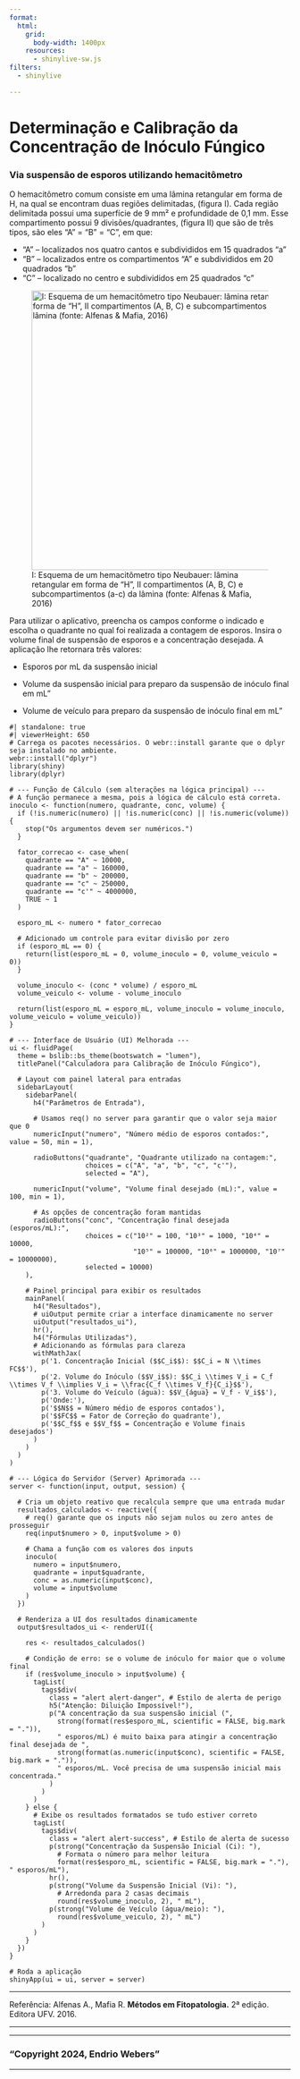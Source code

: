 ```yaml
---
format:
  html:
    grid: 
      body-width: 1400px
    resources: 
      - shinylive-sw.js
filters:
  - shinylive

---
```


#  Determinação e Calibração da Concentração de Inóculo Fúngico {.center}



###  Via suspensão de esporos utilizando hemacitômetro {.center}


O hemacitômetro comum consiste em uma lâmina retangular em forma de H, na qual se encontram duas regiões delimitadas, (figura I). Cada região delimitada possui uma superfície de 9 mm² e profundidade de 0,1 mm. Esse compartimento possui 9 divisões/quadrantes, (figura II) que são de três tipos, são eles "A" = "B" = "C", em que:

 - "A" – localizados nos quatro cantos e subdivididos em 15 quadrados "a"
 - "B" – localizados entre os compartimentos "A" e subdivididos em 20 quadrados "b"
 - "C" – localizado no centro e subdivididos em 25 quadrados "c"



![I: Esquema de um hemacitômetro tipo Neubauer: lâmina retangular em forma de "H", II compartimentos (A, B, C) e subcompartimentos (a-c) da lâmina (fonte: Alfenas & Mafia, 2016)](media/app/calibra_inoculo/hemacitometro.png){fig-align="center" width=500px}

 

Para utilizar o aplicativo, preencha os campos conforme o indicado e escolha o quadrante no qual foi realizada a contagem de esporos. Insira o volume final de suspensão de esporos e a concentração desejada. A aplicação lhe retornara três valores:

- Esporos por mL da suspensão inicial

- Volume da suspensão inicial para preparo da suspensão de inóculo final em mL"

- Volume de veículo para preparo da suspensão de inóculo final em mL"




```shinylive-r
#| standalone: true
#| viewerHeight: 650
# Carrega os pacotes necessários. O webr::install garante que o dplyr seja instalado no ambiente.
webr::install("dplyr")
library(shiny)
library(dplyr)

# --- Função de Cálculo (sem alterações na lógica principal) ---
# A função permanece a mesma, pois a lógica de cálculo está correta.
inoculo <- function(numero, quadrante, conc, volume) {
  if (!is.numeric(numero) || !is.numeric(conc) || !is.numeric(volume)) {
    stop("Os argumentos devem ser numéricos.")
  }
  
  fator_correcao <- case_when(
    quadrante == "A" ~ 10000,
    quadrante == "a" ~ 160000,
    quadrante == "b" ~ 200000,
    quadrante == "c" ~ 250000,
    quadrante == "c'" ~ 4000000,
    TRUE ~ 1
  )
  
  esporo_mL <- numero * fator_correcao
  
  # Adicionado um controle para evitar divisão por zero
  if (esporo_mL == 0) {
    return(list(esporo_mL = 0, volume_inoculo = 0, volume_veiculo = 0))
  }
  
  volume_inoculo <- (conc * volume) / esporo_mL
  volume_veiculo <- volume - volume_inoculo
  
  return(list(esporo_mL = esporo_mL, volume_inoculo = volume_inoculo, volume_veiculo = volume_veiculo))
}

# --- Interface de Usuário (UI) Melhorada ---
ui <- fluidPage(
  theme = bslib::bs_theme(bootswatch = "lumen"),
  titlePanel("Calculadora para Calibração de Inóculo Fúngico"),
  
  # Layout com painel lateral para entradas
  sidebarLayout(
    sidebarPanel(
      h4("Parâmetros de Entrada"),
      
      # Usamos req() no server para garantir que o valor seja maior que 0
      numericInput("numero", "Número médio de esporos contados:", value = 50, min = 1),
      
      radioButtons("quadrante", "Quadrante utilizado na contagem:",
                   choices = c("A", "a", "b", "c", "c'"), 
                   selected = "A"),
      
      numericInput("volume", "Volume final desejado (mL):", value = 100, min = 1),
      
      # As opções de concentração foram mantidas
      radioButtons("conc", "Concentração final desejada (esporos/mL):",
                   choices = c("10²" = 100, "10³" = 1000, "10⁴" = 10000,
                               "10⁵" = 100000, "10⁶" = 1000000, "10⁷" = 10000000),
                   selected = 10000)
    ),
    
    # Painel principal para exibir os resultados
    mainPanel(
      h4("Resultados"),
      # uiOutput permite criar a interface dinamicamente no server
      uiOutput("resultados_ui"), 
      hr(),
      h4("Fórmulas Utilizadas"),
      # Adicionando as fórmulas para clareza
      withMathJax(
        p('1. Concentração Inicial ($$C_i$$): $$C_i = N \\times FC$$'),
        p('2. Volume do Inóculo ($$V_i$$): $$C_i \\times V_i = C_f \\times V_f \\implies V_i = \\frac{C_f \\times V_f}{C_i}$$'),
        p('3. Volume do Veículo (água): $$V_{água} = V_f - V_i$$'),
        p('Onde:'),
        p('$$N$$ = Número médio de esporos contados'),
        p('$$FC$$ = Fator de Correção do quadrante'),
        p('$$C_f$$ e $$V_f$$ = Concentração e Volume finais desejados')
      )
    )
  )
)

# --- Lógica do Servidor (Server) Aprimorada ---
server <- function(input, output, session) {
  
  # Cria um objeto reativo que recalcula sempre que uma entrada mudar
  resultados_calculados <- reactive({
    # req() garante que os inputs não sejam nulos ou zero antes de prosseguir
    req(input$numero > 0, input$volume > 0)
    
    # Chama a função com os valores dos inputs
    inoculo(
      numero = input$numero,
      quadrante = input$quadrante,
      conc = as.numeric(input$conc),
      volume = input$volume
    )
  })
  
  # Renderiza a UI dos resultados dinamicamente
  output$resultados_ui <- renderUI({
    
    res <- resultados_calculados()
    
    # Condição de erro: se o volume de inóculo for maior que o volume final
    if (res$volume_inoculo > input$volume) {
      tagList(
        tags$div(
          class = "alert alert-danger", # Estilo de alerta de perigo
          h5("Atenção: Diluição Impossível!"),
          p("A concentração da sua suspensão inicial (", 
            strong(format(res$esporo_mL, scientific = FALSE, big.mark = ".")), 
            " esporos/mL) é muito baixa para atingir a concentração final desejada de ",
            strong(format(as.numeric(input$conc), scientific = FALSE, big.mark = ".")),
            " esporos/mL. Você precisa de uma suspensão inicial mais concentrada."
          )
        )
      )
    } else {
      # Exibe os resultados formatados se tudo estiver correto
      tagList(
        tags$div(
          class = "alert alert-success", # Estilo de alerta de sucesso
          p(strong("Concentração da Suspensão Inicial (Ci): "), 
            # Formata o número para melhor leitura
            format(res$esporo_mL, scientific = FALSE, big.mark = "."), " esporos/mL"),
          hr(),
          p(strong("Volume da Suspensão Inicial (Vi): "), 
            # Arredonda para 2 casas decimais
            round(res$volume_inoculo, 2), " mL"),
          p(strong("Volume de Veículo (água/meio): "), 
            round(res$volume_veiculo, 2), " mL")
        )
      )
    }
  })
}

# Roda a aplicação
shinyApp(ui = ui, server = server)

```












----------------------------------------------------------------------


Referência: Alfenas A., Mafia R. __Métodos em Fitopatologia.__ 2ª edição. Editora UFV. 2016.













----------------------------------------------------------------------

---
 
### "Copyright 2024, Endrio Webers" {.center}

---
